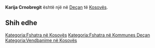 {{Fshat në 
 | Emri                = Karija Crnobregit
 | EmriAlt                = 
 | NAME_SHORT_FORM=      
 | NAME_GENERIC=      
 | NAME_SORT_NAME_RO=      KARIJACRNOBREGIT
 | FULL_NAME_RO = Karija Crnobregit
 | FULL_NAME_ND_RO=Karija Crnobregit
 | SORT_NAME_RG=KARIJACRNOBREGIT
 | FULL_NAME_RG=Karija Crnobregit
 | FULL_NAME_ND_RG=Karija Crnobregit
 | SRP_NAME_SHORT_FORM=      
 | SRP_NAME_GENERIC=      
 | SRP_NAME_SORT_NAME_RO=      
 | SRP_FULL_NAME_RO = 
 | SRP_FULL_NAME_ND_RO=
 | SRP_SORT_NAME_RG=
 | SRP_FULL_NAME_RG=
 | SRP_FULL_NAME_ND_RG=
 | Emri (Rasa dhanore) = 
 | Figura              = 
 | Shteti              = Kosovo
 | Komuna              = Deçan
 | Kodi postar         = 
 | Sipërfaqja          = 

 | Popullsia           = 

 | Regj. i popullsisë  = 
 | Dend. e popullsisë  = 
 | Faqja zyrtare       = 
 <!--- Koordinatat ----> 
 | Gjerësia            = 42.572222
 | Gjatësia            = 20.145278
 | Lartësia            = 
}}
'''Karija Crnobregit''' është një [[]] në [[Deçan]] të [[Kosovës]].

<!-- == Gjeografia == -->
<!-- == Historia == -->
<!-- == Demografia == -->
== Shih edhe ==
{{Komuna Deçan}}
{{Kosovo-Administrata-Cung}}

[[Kategoria:Fshatra në Kosovës]]
[[Kategoria:Fshatra në Kommunes Deçan]]
[[Kategoria:Vendbanime në Kosovës]]